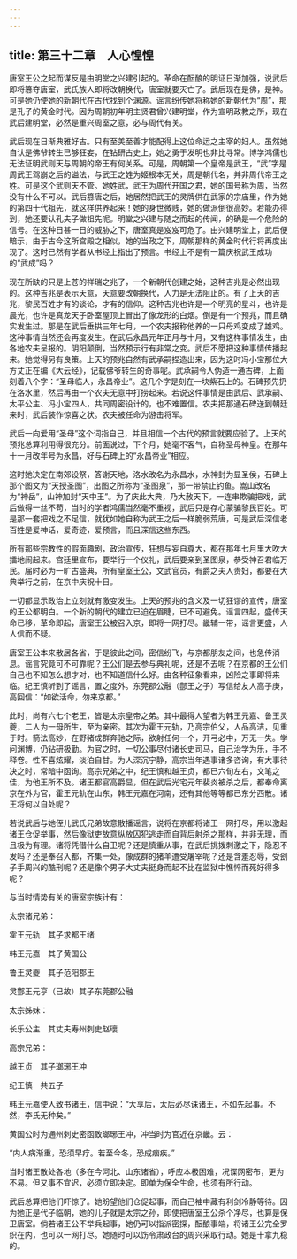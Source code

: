 ```yaml
---
---
---
```

title: 第三十二章　人心惶惶
---




唐室王公之起而谋反是由明堂之兴建引起的。革命在酝酿的明证日渐加强，说武后即将篡夺唐室，武氏族人即将改朝换代，唐室就要灭亡了。武后现在是佛，是神。可是她仍使她的新朝代在古代找到个渊源。谣言纷传她将称她的新朝代为“周”，那是孔子的黄金时代。因为周朝初年明主贤君曾兴建明堂，作为宣明政教之所，现在武后建明堂，必然是重兴周室之意，必与周代有关。

武后现在日渐典雅好古。只有至美至善才能配得上这位命运之主宰的妇人。虽然她自认是佛爷转生已够狂妄，在钻研古史上，她之勇于发明也非比寻常。博学鸿儒也无法证明武则天与周朝的帝王有何关系。可是，周朝第一个皇帝是武王，“武”字是周武王驾崩之后的谥法，与武王之姓为姬根本无关，周是朝代名，并非周代帝王之姓。可是这个武则天不管。她姓武，武王为周代开国之君，她的国号称为周，当然没有什么不可以。武后篡唐之后，她居然把武王的灵牌供在武家的宗庙里，作为她的第四十代祖先，就这样供养起来！她的身世微贱，她的做派倒很高妙。若能办得到，她还要认孔夫子做祖先呢。明堂之兴建与随之而起的传闻，的确是一个危险的信号。在这种日甚一日的威胁之下，唐室真是岌岌可危了。由兴建明堂上，武后便暗示，由于古今这所宫殿之相似，她的当政之下，周朝那样的黄金时代行将再度出现了。这时已然有学者从书经上指出了预言。书经上不是有一篇庆祝武王成功的“武成”吗？

现在所缺的只是上苍的祥瑞之兆了，一个新朝代创建之始，这种吉兆是必然出现的。这种吉兆是表示天意，天意要改朝换代，人力是无法阻止的。有了上天的吉兆，黎民百姓才有的谈论，才有的信仰。这种吉兆也许是一个明亮的星斗，也许是晨光，也许是真龙天子卧室屋顶上冒出了像龙形的白烟。倒是有一个预兆，而且确实发生过。那是在武后垂拱三年七月，一个农夫报称他养的一只母鸡变成了雄鸡。这种事情当然还会再度发生。在武后永昌元年正月与十月，又有这样事情发生，由各地农夫呈报的。阴阳颠倒，当然预示行有非常之变。武后不愿把这种事情传播起来。她觉得另有良策。上天的预兆自然有武承嗣捏造出来，因为这时冯小宝那位大方丈正在编《大云经》，记载佛爷转生的奇事呢。武承嗣令人伪造一通古碑，上面刻着八个字：“圣母临人，永昌帝业”。这几个字是刻在一块紫石上的。石碑预先扔在洛水里，然后再由一个农夫无意中打捞起来。若说这件事情是由武后、武承嗣、太平公主、冯小宝四人，共同周密设计的，也不难置信。农夫把那通石碑送到朝廷来时，武后装作惊喜之状。农夫被任命为游击将军。

武后一向爱用“圣母”这个词指自己，并且相信一个古代的预言就要应验了。上天的预兆总算利用得很充分。前面说过，下个月，她毫不客气，自称圣母神皇。在那年十一月改年号为永昌，好与石碑上的“永昌帝业”相应。

这时她决定在南郊设祭，答谢天地，洛水改名为永昌水，水神封为显圣侯，石碑上那个图文为“天授圣图”，出图之所称为“圣图泉”，那一带禁止钓鱼。嵩山改名为“神岳”，山神加封“天中王”。为了庆此大典，乃大赦天下。一连串欺骗把戏，武后做得一丝不苟，当时的学者鸿儒当然毫不重视，武后只是存心蒙骗黎民百姓。可是那一套把戏之不足信，就犹如她自称为武王之后一样脆弱荒唐，可是武后深信老百姓是爱神话，爱奇迹，爱预言，而且深信这些东西。

所有那些宗教性的假面趣剧，政治宣传，狂想与妄自尊大，都在那年七月里大吹大擂地闹起来。宫廷里宣布，要举行一个仪礼，武后要亲到圣图泉，恭受神召君临万民。届时必为一旷古盛典，所有皇室王公，文武官员，有爵之夫人贵妇，都要在大典举行之前，在京中庆祝十日。

一切都显示政治上立刻就有激变发生。上天的预兆的含义及一切狂谬的宣传，唐室的王公都明白。一个新的朝代的建立已迫在眉睫，已不可避免。谣言四起，盛传天命已移，革命即起，唐室王公被召入京，即将一网打尽。畿辅一带，谣言更盛，人人信而不疑。

唐室王公本来散居各省，于是彼此之间，密信纷飞，与京都朋友之间，也急传消息。谣言究竟可不可靠呢？王公们是去参与典礼呢，还是不去呢？在京都的王公们自己也不知怎么想才对，也不知道信什么好。由各种征象看来，凶险之事即将来临。纪王慎听到了谣言，置之度外。东莞郡公融（鄷王之子）写信给友人高子庚，高回信：“如欲活命，勿来京都。”

此时，尚有六七个老王，皆是太宗皇帝之弟。其中最得人望者为韩王元嘉、鲁王灵夔，二人为一母所生，至为亲密。其次为霍王元轨，乃高宗伯父，人品高洁，见重于时。箭法高妙，在野猪成群奔驰之际，欲射任何一个，开弓必中，万无一失。学问渊博，仍钻研极勤。为官之时，一切公事尽付诸长史司马，自己治学为乐，手不释卷。性不喜炫耀，淡泊自甘。为人深沉宁静，高宗当年遇事诸多咨询，有大事待决之时，常暗中函询。高宗兄弟之中，纪王慎和越王贞，都已六旬左右，文笔之佳，为他王所不及。诸王都官高爵显，但在武后光宅元年裴炎被杀之后，都奉命离京在外为官，霍王元轨在山东，韩王元嘉在河南，还有其他等等都已东分西散。诸王将何以自处呢？

若说武后与她侄儿武氏兄弟故意散播谣言，说将在京都将诸王一网打尽，用以激起诸王仓促举事，然后像狱吏故意纵放囚犯逃走而自背后射杀之那样，并非无理，而且极为有理。诸将凭借什么自卫呢？还是慎重从事，在武后挑拨刺激之下，隐忍不发吗？还是奉召入都，齐集一处，像成群的猪羊遭受屠宰呢？还是含羞忍辱，受刽子手周兴的酷刑呢？还是像个男子大丈夫挺身而起不比在监狱中憔悴而死好得多呢？

与当时情势有关的唐室宗族计有：

太宗诸兄弟：

霍王元轨　其子求都王绪

韩王元嘉　其子黄国公

鲁王灵夔　其子范阳郡王

灵鄷王元亨（已故）其子东莞郡公融

太宗姊妹：

长乐公主　其丈夫寿州刺史赵瓌

高宗兄弟：

越王贞　其子瑯琊王冲

纪王慎　共五子

韩王元嘉使人致书诸王，信中说：“大享后，太后必尽诛诸王，不如先起事。不然，李氏无种矣。”

黄国公时为通州刺史密函致瑯琊王冲，冲当时为官近在京畿。云：

“内人病渐重，恐须早疗。若至今冬，恐成痼疾。”

当时诸王散处各地（多在今河北、山东诸省），呼应本极困难，况谍网密布，更为不易。但又事不宜迟，必须立即决定。即单为保全生命，也须有所行动。

武后总算把他们吓惊了。她盼望他们仓促起事，而自己袖中藏有利剑冷静等待。因为她正是代子临朝，她的儿子就是太宗之孙，即使把唐室王公杀个净尽，也算是保卫唐室。倘若诸王公不举兵起事，她仍可以指派密探，酝酿事端，将诸王公完全罗织在内，也可以一网打尽。她随时可以饬令肃政台的周兴采取行动。她是十拿九稳的。